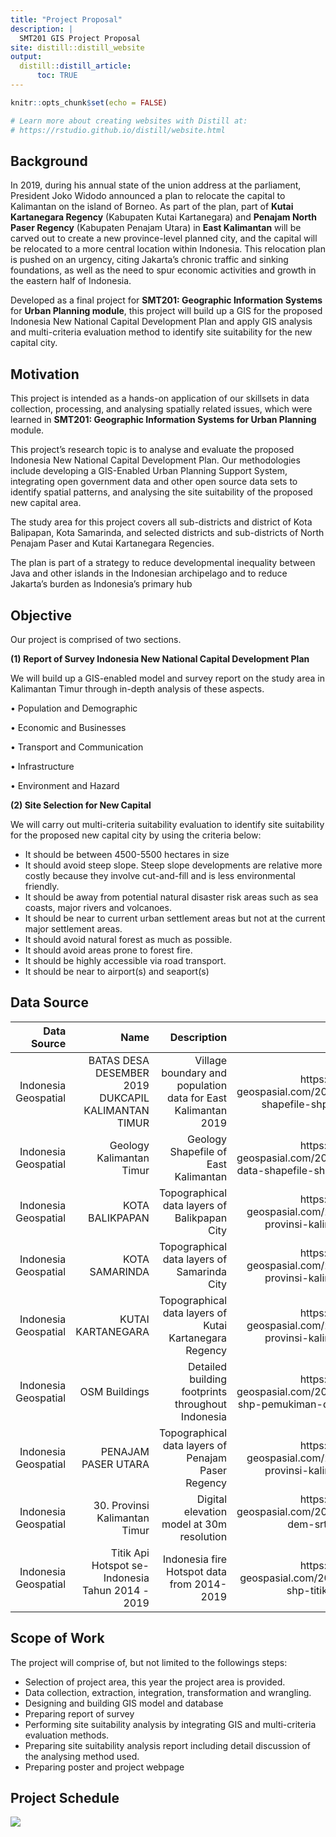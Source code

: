 ```yaml
---
title: "Project Proposal"
description: |
  SMT201 GIS Project Proposal
site: distill::distill_website
output:
  distill::distill_article:
      toc: TRUE
---
```


```r
knitr::opts_chunk$set(echo = FALSE)

# Learn more about creating websites with Distill at:
# https://rstudio.github.io/distill/website.html

```

## Background
In 2019, during his annual state of the union address at the parliament, President 
Joko Widodo announced a plan to relocate the capital to Kalimantan on the island of 
Borneo. As part of the plan, part of **Kutai Kartanegara Regency** (Kabupaten Kutai 
Kartanegara) and **Penajam North Paser Regency** (Kabupaten Penajam Utara) in 
**East Kalimantan** will be carved out to create a new province-level planned city, and 
the capital will be relocated to a more central location within Indonesia. This 
relocation plan is pushed on an urgency, citing Jakarta's chronic traffic and sinking 
foundations, as well as the need to spur economic activities and growth in the 
eastern half of Indonesia. 

Developed as a final project for **SMT201: Geographic Information Systems** for 
**Urban Planning module**, this project will build up a GIS for the proposed Indonesia 
New National Capital Development Plan and apply GIS analysis and multi-criteria 
evaluation method to identify site suitability for the new capital city.

## Motivation
This project is intended as a hands-on application of our skillsets in data collection, 
processing, and analysing spatially related issues, which were learned in **SMT201: 
Geographic Information Systems for Urban Planning** module.

This project's research topic is to analyse and evaluate the proposed Indonesia New 
National Capital Development Plan. Our methodologies include developing a GIS-Enabled Urban Planning Support System, integrating open government data and 
other open source data sets to identify spatial patterns, and analysing the site 
suitability of the proposed new capital area.

The study area for this project covers all sub-districts and district of Kota Balipapan, 
Kota Samarinda, and selected districts and sub-districts of North Penajam Paser and 
Kutai Kartanegara Regencies.

The plan is part of a strategy to reduce developmental inequality between Java and 
other islands in the Indonesian archipelago and to reduce Jakarta’s burden as 
Indonesia’s primary hub

## Objective
Our project is comprised of two sections.

**(1) Report of Survey Indonesia New National Capital Development Plan**

We will build up a GIS-enabled model and survey report on the study area in 
Kalimantan Timur through in-depth analysis of these aspects.

• Population and Demographic

• Economic and Businesses

• Transport and Communication

• Infrastructure

• Environment and Hazard

**(2) Site Selection for New Capital**

We will carry out multi-criteria suitability evaluation to identify site suitability for the 
proposed new capital city by using the criteria below:

- It should be between 4500-5500 hectares in size
- It should avoid steep slope. Steep slope developments are relative more
costly because they involve cut-and-fill and is less environmental friendly.
- It should be away from potential natural disaster risk areas such as sea 
coasts, major rivers and volcanoes.
- It should be near to current urban settlement areas but not at the current 
major settlement areas.
- It should avoid natural forest as much as possible.
- It should avoid areas prone to forest fire.
- It should be highly accessible via road transport.
- It should be near to airport(s) and seaport(s)

## Data Source

|Data Source|Name|Description|Link|
|----------:|----------:|----------:|----------:|
Indonesia Geospatial|	BATAS DESA DESEMBER 2019 DUKCAPIL KALIMANTAN TIMUR|	Village boundary and population data for East Kalimantan 2019|	https://www.indonesia-geospasial.com/2020/04/download-shapefile-shp-batas-desa.html
Indonesia Geospatial|	Geology Kalimantan Timur|	Geology Shapefile of East Kalimantan|	https://www.indonesia-geospasial.com/2020/03/download-data-shapefile-shp-geologi-se.html
Indonesia Geospatial|	KOTA BALIKPAPAN|	Topographical data layers of Balikpapan City|	https://www.indonesia-geospasial.com/2020/01/shp-rbi-provinsi-kalimantan-timur.html
Indonesia Geospatial|	KOTA SAMARINDA|	Topographical data layers of Samarinda City|	https://www.indonesia-geospasial.com/2020/01/shp-rbi-provinsi-kalimantan-timur.html
Indonesia Geospatial|	KUTAI KARTANEGARA|	Topographical data layers of Kutai Kartanegara Regency|	https://www.indonesia-geospasial.com/2020/01/shp-rbi-provinsi-kalimantan-timur.html
Indonesia Geospatial|	OSM Buildings|	Detailed building footprints throughout Indonesia|	https://www.indonesia-geospasial.com/2020/12/download-shp-pemukiman-detail-seluruh.html
Indonesia Geospatial|	PENAJAM PASER UTARA|	Topographical data layers of Penajam Paser Regency|	https://www.indonesia-geospasial.com/2020/01/shp-rbi-provinsi-kalimantan-timur.html
Indonesia Geospatial|	30. Provinsi Kalimantan Timur|	Digital elevation model at 30m resolution|	https://www.indonesia-geospasial.com/2020/01/download-dem-srtm-30-meter-se-indonesia.html
Indonesia Geospatial|	Titik Api Hotspot se-Indonesia Tahun 2014 - 2019|	Indonesia fire Hotspot data from 2014-2019|	https://www.indonesia-geospasial.com/2020/04/shapefile-shp-titik-api-hotspot.html

## Scope of Work
The project will comprise of, but not limited to the followings steps:

- Selection of project area, this year the project area is provided.
- Data collection, extraction, integration, transformation and wrangling.
- Designing and building GIS model and database
- Preparing report of survey
- Performing site suitability analysis by integrating GIS and multi-criteria 
evaluation methods.
- Preparing site suitability analysis report including detail discussion of the 
analysing method used.
- Preparing poster and project webpage

## Project Schedule
![](gantt_chart.png)

